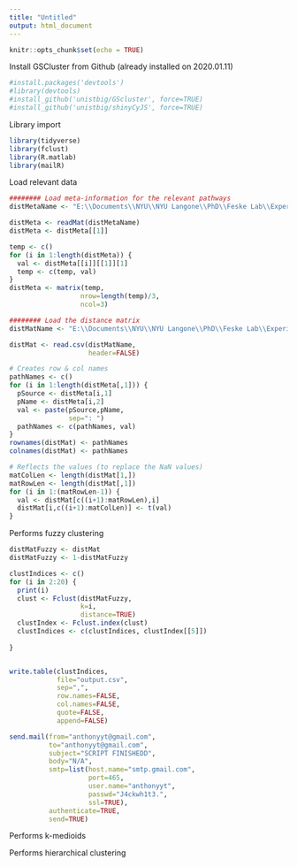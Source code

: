---
title: "Untitled"
output: html_document
---

```{r setup, include=FALSE}
knitr::opts_chunk$set(echo = TRUE)
```


Install GSCluster from Github (already installed on 2020.01.11)
```{r}
#install.packages('devtools')
#library(devtools)
#install_github('unistbig/GScluster', force=TRUE)
#install_github('unistbig/shinyCyJS', force=TRUE)

```


Library import
```{r}
library(tidyverse)
library(fclust)
library(R.matlab)
library(mailR)
```

Load relevant data
```{r}

######## Load meta-information for the relevant pathways
distMetaName <- "E:\\Documents\\NYU\\NYU Langone\\PhD\\Feske Lab\\Experiments\\05.20.18_ORAI3 Analyses\\Matlab\\2020.01.13_EnrichRpathways_ORAI3.mat"

distMeta <- readMat(distMetaName)
distMeta <- distMeta[[1]]

temp <- c()
for (i in 1:length(distMeta)) {
  val <- distMeta[[i]][[1]][1]
  temp <- c(temp, val)
}
distMeta <- matrix(temp,
                  nrow=length(temp)/3,
                  ncol=3)

######## Load the distance matrix
distMatName <- "E:\\Documents\\NYU\\NYU Langone\\PhD\\Feske Lab\\Experiments\\05.20.18_ORAI3 Analyses\\Matlab\\2020.01.13_EnrichR_ORAI3pathways.csv"

distMat <- read.csv(distMatName,
                    header=FALSE)

# Creates row & col names
pathNames <- c()
for (i in 1:length(distMeta[,1])) {
  pSource <- distMeta[i,1]
  pName <- distMeta[i,2]
  val <- paste(pSource,pName,
               sep=": ")
  pathNames <- c(pathNames, val)
}
rownames(distMat) <- pathNames
colnames(distMat) <- pathNames

# Reflects the values (to replace the NaN values)
matColLen <- length(distMat[1,])
matRowLen <- length(distMat[,1])
for (i in 1:(matRowLen-1)) {
  val <- distMat[c((i+1):matRowLen),i]
  distMat[i,c((i+1):matColLen)] <- t(val)
}

```

Performs fuzzy clustering
```{r}
distMatFuzzy <- distMat
distMatFuzzy <- 1-distMatFuzzy

clustIndices <- c()
for (i in 2:20) {
  print(i)
  clust <- Fclust(distMatFuzzy,
                  k=i,
                  distance=TRUE)
  clustIndex <- Fclust.index(clust)
  clustIndices <- c(clustIndices, clustIndex[[5]])
  
}


write.table(clustIndices,
            file="output.csv",
            sep=",",
            row.names=FALSE,
            col.names=FALSE,
            quote=FALSE,
            append=FALSE)

send.mail(from="anthonyyt@gmail.com",
          to="anthonyyt@gmail.com",
          subject="SCRIPT FINISHEDD",
          body="N/A",
          smtp=list(host.name="smtp.gmail.com",
                    port=465,
                    user.name="anthonyyt",
                    passwd="J4ckwh1t3.",
                    ssl=TRUE),
          authenticate=TRUE,
          send=TRUE)


```



Performs k-medioids



Performs hierarchical clustering













